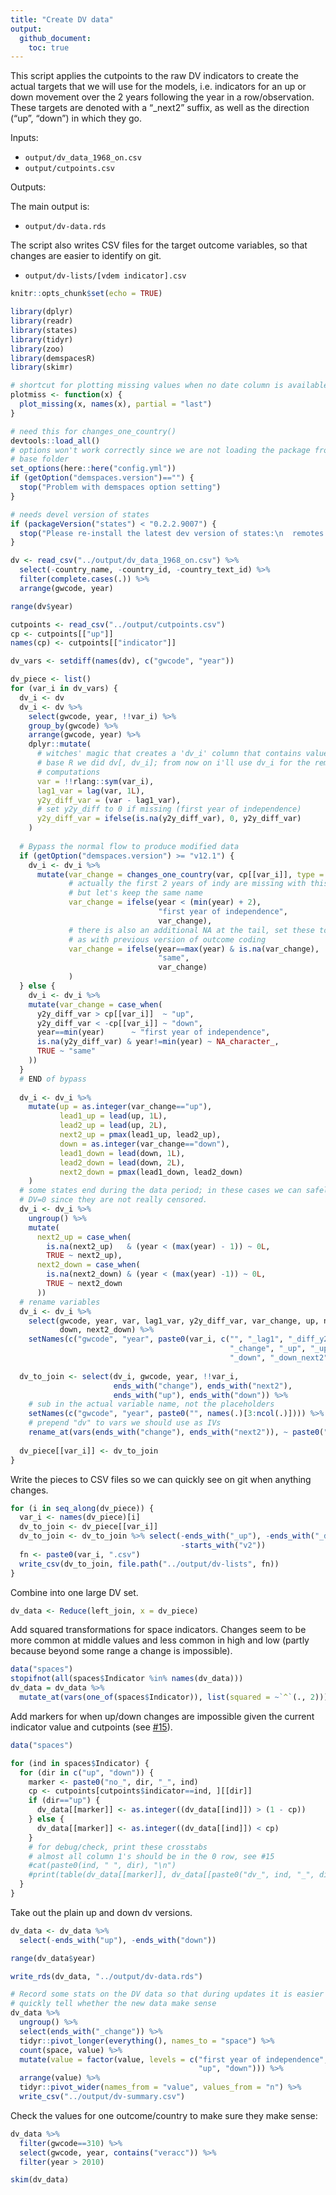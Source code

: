 ```yaml
---
title: "Create DV data"
output: 
  github_document:
    toc: true
---
```


This script applies the cutpoints to the raw DV indicators to create the actual targets that we will use for the models, i.e. indicators for an up or down movement over the 2 years following the year in a row/observation. These targets are denoted with a "_next2" suffix, as well as the direction ("up", "down") in which they go.

Inputs:

- `output/dv_data_1968_on.csv`
- `output/cutpoints.csv`

Outputs:

The main output is:

- `output/dv-data.rds`

The script also writes CSV files for the target outcome variables, so that changes are easier to identify on git. 

- `output/dv-lists/[vdem indicator].csv`



```r
knitr::opts_chunk$set(echo = TRUE)

library(dplyr)
library(readr)
library(states)
library(tidyr)
library(zoo)
library(demspacesR)
library(skimr)

# shortcut for plotting missing values when no date column is available
plotmiss <- function(x) {
  plot_missing(x, names(x), partial = "last")
}

# need this for changes_one_country()
devtools::load_all()
# options won't work correctly since we are not loading the package from 
# base folder
set_options(here::here("config.yml"))
if (getOption("demspaces.version")=="") {
  stop("Problem with demspaces option setting")
}

# needs devel version of states
if (packageVersion("states") < "0.2.2.9007") {
  stop("Please re-install the latest dev version of states:\n  remotes::install_github(\"andybega/states\")")
}
```

```r
dv <- read_csv("../output/dv_data_1968_on.csv") %>%
  select(-country_name, -country_id, -country_text_id) %>%
  filter(complete.cases(.)) %>%
  arrange(gwcode, year)

range(dv$year)
```


```r
cutpoints <- read_csv("../output/cutpoints.csv")
cp <- cutpoints[["up"]]
names(cp) <- cutpoints[["indicator"]]

dv_vars <- setdiff(names(dv), c("gwcode", "year"))

dv_piece <- list()
for (var_i in dv_vars) {
  dv_i <- dv
  dv_i <- dv %>%
    select(gwcode, year, !!var_i) %>%
    group_by(gwcode) %>%
    arrange(gwcode, year) %>%
    dplyr::mutate(
      # witches' magic that creates a 'dv_i' column that contains values as if in 
      # base R we did dv[, dv_i]; from now on i'll use dv_i for the remaining
      # computations
      var = !!rlang::sym(var_i),
      lag1_var = lag(var, 1L),
      y2y_diff_var = (var - lag1_var),
      # set y2y_diff to 0 if missing (first year of independence)
      y2y_diff_var = ifelse(is.na(y2y_diff_var), 0, y2y_diff_var)
    ) 
  
  # Bypass the normal flow to produce modified data
  if (getOption("demspaces.version") >= "v12.1") {
    dv_i <- dv_i %>%
      mutate(var_change = changes_one_country(var, cp[[var_i]], type = "mod", min_f = 0.1),
             # actually the first 2 years of indy are missing with this algo,
             # but let's keep the same name
             var_change = ifelse(year < (min(year) + 2), 
                                 "first year of independence",
                                 var_change),
             # there is also an additional NA at the tail, set these to "same"
             # as with previous version of outcome coding
             var_change = ifelse(year==max(year) & is.na(var_change),
                                 "same",
                                 var_change)
             )
  } else {
    dv_i <- dv_i %>%
    mutate(var_change = case_when(
      y2y_diff_var > cp[[var_i]]  ~ "up",
      y2y_diff_var < -cp[[var_i]] ~ "down",
      year==min(year)      ~ "first year of independence",
      is.na(y2y_diff_var) & year!=min(year) ~ NA_character_,
      TRUE ~ "same"
    ))
  }
  # END of bypass
  
  dv_i <- dv_i %>%
    mutate(up = as.integer(var_change=="up"),
           lead1_up = lead(up, 1L),
           lead2_up = lead(up, 2L),
           next2_up = pmax(lead1_up, lead2_up),
           down = as.integer(var_change=="down"),
           lead1_down = lead(down, 1L),
           lead2_down = lead(down, 2L),
           next2_down = pmax(lead1_down, lead2_down)
    ) 
  # some states end during the data period; in these cases we can safely code
  # DV=0 since they are not really censored. 
  dv_i <- dv_i %>%
    ungroup() %>%
    mutate(
      next2_up = case_when(
        is.na(next2_up)   & (year < (max(year) - 1)) ~ 0L,
        TRUE ~ next2_up),
      next2_down = case_when(
        is.na(next2_down) & (year < (max(year) -1)) ~ 0L,
        TRUE ~ next2_down
      ))
  # rename variables
  dv_i <- dv_i %>%
    select(gwcode, year, var, lag1_var, y2y_diff_var, var_change, up, next2_up,
           down, next2_down) %>%
    setNames(c("gwcode", "year", paste0(var_i, c("", "_lag1", "_diff_y2y", 
                                                 "_change", "_up", "_up_next2", 
                                                 "_down", "_down_next2"))))
  
  dv_to_join <- select(dv_i, gwcode, year, !!var_i, 
                       ends_with("change"), ends_with("next2"), 
                       ends_with("up"), ends_with("down")) %>%
    # sub in the actual variable name, not the placeholders
    setNames(c("gwcode", "year", paste0("", names(.)[3:ncol(.)]))) %>%
    # prepend "dv" to vars we should use as IVs
    rename_at(vars(ends_with("change"), ends_with("next2")), ~ paste0("dv_", .))
  
  dv_piece[[var_i]] <- dv_to_join
}
```

Write the pieces to CSV files so we can quickly see on git when anything changes.

```r
for (i in seq_along(dv_piece)) {
  var_i <- names(dv_piece)[i]
  dv_to_join <- dv_piece[[var_i]]
  dv_to_join <- dv_to_join %>% select(-ends_with("_up"), -ends_with("_down"),
                                      -starts_with("v2"))
  fn <- paste0(var_i, ".csv")
  write_csv(dv_to_join, file.path("../output/dv-lists", fn))
}
```

Combine into one large DV set. 

```r
dv_data <- Reduce(left_join, x = dv_piece)
```


Add squared transformations for space indicators. Changes seem to be more common at middle values and less common in high and low (partly because beyond some range a change is impossible). 

```r
data("spaces")
stopifnot(all(spaces$Indicator %in% names(dv_data)))
dv_data = dv_data %>%
  mutate_at(vars(one_of(spaces$Indicator)), list(squared = ~`^`(., 2)))
```

Add markers for when up/down changes are impossible given the current indicator value and cutpoints (see [#15](https://github.com/vdeminstitute/demspaces/issues/15)). 

```r
data("spaces")

for (ind in spaces$Indicator) {
  for (dir in c("up", "down")) {
    marker <- paste0("no_", dir, "_", ind)
    cp <- cutpoints[cutpoints$indicator==ind, ][[dir]]
    if (dir=="up") {
      dv_data[[marker]] <- as.integer((dv_data[[ind]]) > (1 - cp))
    } else {
      dv_data[[marker]] <- as.integer((dv_data[[ind]]) < cp)
    }
    # for debug/check, print these crosstabs
    # almost all column 1's should be in the 0 row, see #15
    #cat(paste0(ind, " ", dir), "\n")
    #print(table(dv_data[[marker]], dv_data[[paste0("dv_", ind, "_", dir, "_next2")]]))
  }
}
```

Take out the plain up and down dv versions.

```r
dv_data <- dv_data %>%
  select(-ends_with("up"), -ends_with("down"))

range(dv_data$year)

write_rds(dv_data, "../output/dv-data.rds")

# Record some stats on the DV data so that during updates it is easier to
# quickly tell whether the new data make sense
dv_data %>%
  ungroup() %>%
  select(ends_with("_change")) %>%
  tidyr::pivot_longer(everything(), names_to = "space") %>%
  count(space, value) %>%
  mutate(value = factor(value, levels = c("first year of independence", "same",
                                          "up", "down"))) %>%
  arrange(value) %>%
  tidyr::pivot_wider(names_from = "value", values_from = "n") %>%
  write_csv("../output/dv-summary.csv")
```

Check the values for one outcome/country to make sure they make sense:

```r
dv_data %>%
  filter(gwcode==310) %>%
  select(gwcode, year, contains("veracc")) %>%
  filter(year > 2010)
```


```r
skim(dv_data)
```

